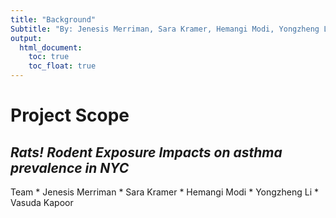 ```yaml
---
title: "Background"
Subtitle: "By: Jenesis Merriman, Sara Kramer, Hemangi Modi, Yongzheng Li, and Vasuda Kapoor"
output: 
  html_document:
    toc: true
    toc_float: true
---
```


# **Project Scope**
## *Rats! Rodent Exposure Impacts on asthma prevalence in NYC*


Team
* Jenesis Merriman
* Sara Kramer
* Hemangi Modi
* Yongzheng Li
* Vasuda Kapoor

